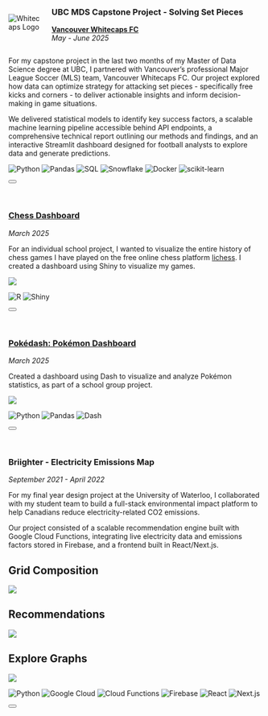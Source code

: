 ::: {.cell .hover-box}
:::{.row style="display: flex; justify-content: center; align-items: center;"}
:::{.column width=10%}
<img alt="Whitecaps Logo" src="../img/whitecaps-logo.png" style="max-width: 100%; height: auto;">
:::

:::{.column width=1%}
<!-- empty column to create gap -->
:::

:::{.column width=80%}
### UBC MDS Capstone Project - Solving Set Pieces
[**Vancouver Whitecaps FC**](https://www.whitecapsfc.com/) \
_May - June 2025_
:::
:::

<div id="proj1-content" class="collapse">
For my capstone project in the last two months of my Master of Data Science degree at UBC, I partnered with Vancouver's professional Major League Soccer (MLS) team, Vancouver Whitecaps FC. Our project explored how data can optimize strategy for attacking set pieces - specifically free kicks and corners - to deliver actionable insights and inform decision-making in game situations.

We delivered statistical models to identify key success factors, a scalable machine learning pipeline accessible behind API endpoints, a comprehensive technical report outlining our methods and findings, and an interactive Streamlit dashboard designed for football analysts to explore data and generate predictions.

![Python](https://img.shields.io/badge/Python-FFD43B?style=for-the-badge&logo=python&logoColor=blue)
![Pandas](https://img.shields.io/badge/Pandas-2C2D72?style=for-the-badge&logo=pandas&logoColor=white)
![SQL](https://img.shields.io/badge/SQL-black?style=for-the-badge&)
![Snowflake](https://img.shields.io/badge/Snowflake-00A1D9?style=for-the-badge&logo=snowflake&logoColor=white)
![Docker](https://img.shields.io/badge/Docker-2CA5E0?style=for-the-badge&logo=docker&logoColor=white)
![scikit-learn](https://img.shields.io/badge/scikit_learn-F7931E?style=for-the-badge&logo=scikit-learn&logoColor=white)
</div>

<button class="btn btn-primary toggle-collapse" data-bs-toggle="collapse" data-bs-target="#proj1-content"></button>
:::

&nbsp;

::: {.cell .hover-box}
### [Chess Dashboard](https://github.com/nvarabioff/chess-dashboard)
_March 2025_

<div id="proj2-content" class="collapse">
For an individual school project, I wanted to visualize the entire history of chess games I have played on the free online chess platform [lichess](https://lichess.org/). I created a dashboard using Shiny to visualize my games.

![](../img/chess-db.gif)

![R](https://img.shields.io/badge/R-276DC3?style=for-the-badge&logo=r&logoColor=white)
![Shiny](https://img.shields.io/badge/Shiny-276DC3?style=for-the-badge&logo=shiny&logoColor=white)
</div>

<button class="btn btn-primary toggle-collapse" data-bs-toggle="collapse" data-bs-target="#proj2-content"></button>
:::

&nbsp;

::: {.cell .hover-box}
### [Pokédash: Pokémon Dashboard](https://github.com/nvarabioff/pokemon-dashboard)
_March 2025_

<div id="proj3-content" class="collapse">
Created a dashboard using Dash to visualize and analyze Pokémon statistics, as part of a school group project.

![](../img/demo.gif)

![Python](https://img.shields.io/badge/Python-FFD43B?style=for-the-badge&logo=python&logoColor=blue)
![Pandas](https://img.shields.io/badge/Pandas-2C2D72?style=for-the-badge&logo=pandas&logoColor=white)
![Dash](https://img.shields.io/badge/Plotly_Dash-F2F4F9?style=for-the-badge&logo=plotly&logoColor=black)
</div>

<button class="btn btn-primary toggle-collapse" data-bs-toggle="collapse" data-bs-target="#proj3-content"></button>
:::

&nbsp;

::: {.cell .hover-box}
### Briighter - Electricity Emissions Map
_September 2021 - April 2022_

<div id="proj4-content" class="collapse">
For my final year design project at the University of Waterloo, I collaborated with my student team to build a full-stack environmental impact platform to help Canadians reduce electricity-related CO2 emissions.

Our project consisted of a scalable recommendation engine built with Google Cloud Functions, integrating live electricity data and emissions factors stored in Firebase, and a frontend built in React/Next.js.

Grid Composition
-
![](../img/briighter-1.png)

Recommendations
-
![](../img/briighter-2.png)

Explore Graphs
-
![](../img/briighter-3.png)

![Python](https://img.shields.io/badge/Python-FFD43B?style=for-the-badge&logo=python&logoColor=blue)
![Google Cloud](https://img.shields.io/badge/Google_Cloud-4285F4?style=for-the-badge&logo=googlecloud&logoColor=white)
![Cloud Functions](https://img.shields.io/badge/Google_Cloud_Functions-4285F4?style=for-the-badge&logo=googlecloud&logoColor=white)
![Firebase](https://img.shields.io/badge/Firebase-DD2C00?style=for-the-badge&logo=firebase&logoColor=white)
![React](https://img.shields.io/badge/React-61DAFB?style=for-the-badge&logo=react&logoColor=black)
![Next.js](https://img.shields.io/badge/Next.js-000000?style=for-the-badge&logo=nextdotjs&logoColor=white)
</div>

<button class="btn btn-primary toggle-collapse" data-bs-toggle="collapse" data-bs-target="#proj4-content"></button>
:::